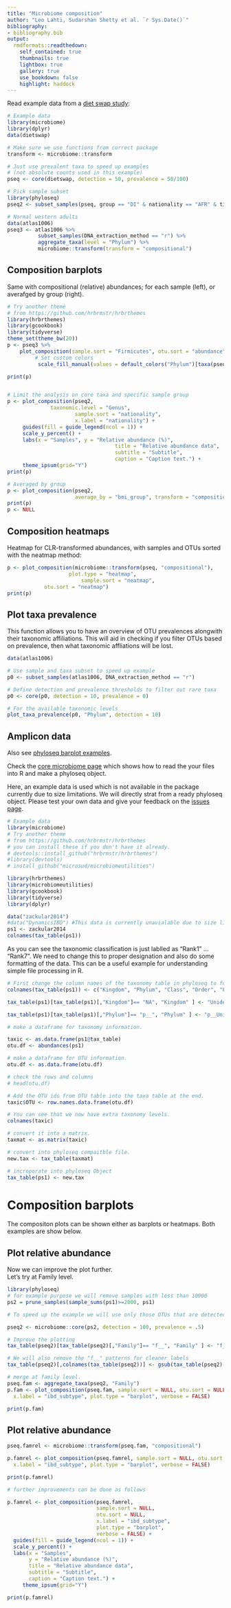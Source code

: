 ---
title: "Microbiome composition"
author: "Leo Lahti, Sudarshan Shetty et al. `r Sys.Date()`"
bibliography: 
- bibliography.bib
output:
  rmdformats::readthedown:
    self_contained: true
    thumbnails: true
    lightbox: true
    gallery: true
    use_bookdown: false
    highlight: haddock
---
  <!--
  %\VignetteEngine{knitr::rmarkdown}
  %\VignetteIndexEntry{microbiome tutorial - composition}
  %\usepackage[utf8]{inputenc}
  %\VignetteEncoding{UTF-8}  
-->
  
  
  
Read example data from a [diet swap study](http://dx.doi.org/10.1038/ncomms7342):
  
```{r composition-example1, warning=FALSE, message=FALSE}
# Example data
library(microbiome)
library(dplyr)
data(dietswap)

# Make sure we use functions from correct package
transform <- microbiome::transform

# Just use prevalent taxa to speed up examples
# (not absolute counts used in this example)
pseq <- core(dietswap, detection = 50, prevalence = 50/100)

# Pick sample subset
library(phyloseq)
pseq2 <- subset_samples(pseq, group == "DI" & nationality == "AFR" & timepoint.within.group == 1)

# Normal western adults
data(atlas1006)
pseq3 <- atlas1006 %>%
          subset_samples(DNA_extraction_method == "r") %>%
          aggregate_taxa(level = "Phylum") %>%	
          microbiome::transform(transform = "compositional")

```

## Composition barplots

Same with compositional (relative) abundances; for each sample (left), or averafged by group (right).
  
```{r composition-example4b, fig.width=10, fig.height=8, out.width="400px", fig.show="hold", warning=FALSE, message=FALSE}
# Try another theme
# from https://github.com/hrbrmstr/hrbrthemes
library(hrbrthemes)
library(gcookbook)
library(tidyverse)
theme_set(theme_bw(20))
p <- pseq3 %>%
    plot_composition(sample.sort = "Firmicutes", otu.sort = "abundance") +
         # Set custom colors
          scale_fill_manual(values = default_colors("Phylum")[taxa(pseq)]) 

print(p)


# Limit the analysis on core taxa and specific sample group
p <- plot_composition(pseq2,
		      taxonomic.level = "Genus",
                      sample.sort = "nationality",
                      x.label = "nationality") +
     guides(fill = guide_legend(ncol = 1)) +
     scale_y_percent() +
     labs(x = "Samples", y = "Relative abundance (%)",
                                   title = "Relative abundance data",
                                   subtitle = "Subtitle",
                                   caption = "Caption text.") + 
     theme_ipsum(grid="Y")
print(p)  

# Averaged by group
p <- plot_composition(pseq2,
                      average_by = "bmi_group", transform = "compositional")
print(p)
p <- NULL
```



## Composition heatmaps

Heatmap for CLR-transformed abundances, with samples and OTUs sorted
with the neatmap method:
  
```{r composition-example7, fig.width=10, fig.height=8, out.width="800px"}
p <- plot_composition(microbiome::transform(pseq, "compositional"),
	                plot.type = "heatmap",
                        sample.sort = "neatmap",
			otu.sort = "neatmap")
print(p)
```


## Plot taxa prevalence

This function
allows you to have an overview of OTU prevalences alongwith their
taxonomic affiliations. This will aid in checking if you filter OTUs
based on prevalence, then what taxonomic affliations will be lost.

```{r plot_prev, fig.height=6, fig.width=8, dev="CairoPNG", out.width="100%"}
data(atlas1006)

# Use sample and taxa subset to speed up example
p0 <- subset_samples(atlas1006, DNA_extraction_method == "r")

# Define detection and prevalence thresholds to filter out rare taxa
p0 <- core(p0, detection = 10, prevalence = 0)

# For the available taxonomic levels
plot_taxa_prevalence(p0, "Phylum", detection = 10)
```


## Amplicon data

Also see [phyloseq barplot examples](http://joey711.github.io/phyloseq/plot_bar-examples.html).
  
Check the [core microbiome page](http://microbiome.github.io/microbiome/CoremicrobiotaAmplicon.html) which shows how to read the your files into R and make a phyloseq object.  

Here, an example data is used which is not available in the package currently due to size limitations. We will directly strat from a ready phyloseq object. Please test your own data and give your feedback on the [issues page](https://github.com/microbiome/microbiome/issues). 

  
```{r composition-amplicon-example1, warning=FALSE, message=FALSE}
# Example data
library(microbiome)
# Try another theme
# from https://github.com/hrbrmstr/hrbrthemes
# you can install these if you don't have it already.
# devtools::install_github("hrbrmstr/hrbrthemes")
#library(devtools)
# install_github("microsud/microbiomeutilities")

library(hrbrthemes)
library(microbiomeutilities)
library(gcookbook)
library(tidyverse)
library(dplyr)

data("zackular2014") 
#data("DynamicsIBD") #This data is currently unavialable due to size limitations
ps1 <- zackular2014
colnames(tax_table(ps1))
```

As you can see the taxonomic classification is just lablled as "Rank1" ... "Rank7". We need to change this to proper designation and also do some formatting of the data. This can be a useful example for understanding simple file processing in R.  

```{r, composition-amplicon-example1a}
# First change the column names of the taxonomy table in phyloseq to following:
colnames(tax_table(ps1)) <- c("Kingdom", "Phylum", "Class", "Order", "Family", "Genus", "Species" )

tax_table(ps1)[tax_table(ps1)[,"Kingdom"]== "NA", "Kingdom" ] <- "Unidentified_Kingdom"

tax_table(ps1)[tax_table(ps1)[,"Phylum"]== "p__", "Phylum" ] <- "p__Unidentified_Phylum"

# make a dataframe for taxonomy information.

taxic <- as.data.frame(ps1@tax_table) 
otu.df <- abundances(ps1)

# make a dataframe for OTU information.
otu.df <- as.data.frame(otu.df)

# check the rows and columns
# head(otu.df) 

# Add the OTU ids from OTU table into the taxa table at the end.
taxic$OTU <- row.names.data.frame(otu.df) 

# You can see that we now have extra taxonomy levels.
colnames(taxic)

# convert it into a matrix.
taxmat <- as.matrix(taxic)

# convert into phyloseq compaitble file.
new.tax <- tax_table(taxmat)  

# incroporate into phyloseq Object
tax_table(ps1) <- new.tax 
```

# Composition barplots

The compositon plots can be shown either as barplots or heatmaps. Both examples are show below.  

## Plot relative abundance  

Now we can improve the plot further.  
Let's try at Family level. 

```{r composition-amplicon-example3, fig.width=12, fig.height=5, out.width="400px", fig.show="hold", warning=FALSE, message=FALSE}
library(phyloseq)
# for example purpose we will remove samples with less than 10000
ps2 = prune_samples(sample_sums(ps1)>=2000, ps1)

# To speed up the example we will use only those OTUs that are detected 100 times and present in 50% of the samples.

pseq2 <- microbiome::core(ps2, detection = 100, prevalence = .5)

# Improve the plotting
tax_table(pseq2)[tax_table(pseq2)[,"Family"]== "f__", "Family" ] <- "f__Unclassified Family"

# We will also remove the "f__" patterns for cleaner labels
tax_table(pseq2)[,colnames(tax_table(pseq2))] <- gsub(tax_table(pseq2)[,colnames(tax_table(pseq2))],pattern="[a-z]__",replacement="")

# merge at family level.
pseq.fam <- aggregate_taxa(pseq2, "Family")
p.fam <- plot_composition(pseq.fam, sample.sort = NULL, otu.sort = NULL,
  x.label = "ibd_subtype", plot.type = "barplot", verbose = FALSE)

print(p.fam)
```

## Plot relative abundance

```{r composition-amplicon-example4, fig.width=12, fig.height=5, out.width="400px", fig.show="hold", warning=FALSE, message=FALSE}
pseq.famrel <- microbiome::transform(pseq.fam, "compositional")

p.famrel <- plot_composition(pseq.famrel, sample.sort = NULL, otu.sort = NULL,
  x.label = "ibd_subtype", plot.type = "barplot", verbose = FALSE)

print(p.famrel)

# further improvements can be done as follows  

p.famrel <- plot_composition(pseq.famrel, 
                             sample.sort = NULL, 
                             otu.sort = NULL, 
                             x.label = "ibd_subtype", 
                             plot.type = "barplot", 
                             verbose = FALSE) + 
  guides(fill = guide_legend(ncol = 1)) + 
  scale_y_percent() + 
  labs(x = "Samples", 
       y = "Relative abundance (%)",
       title = "Relative abundance data", 
       subtitle = "Subtitle",
       caption = "Caption text.") + 
     theme_ipsum(grid="Y")

print(p.famrel)
```


